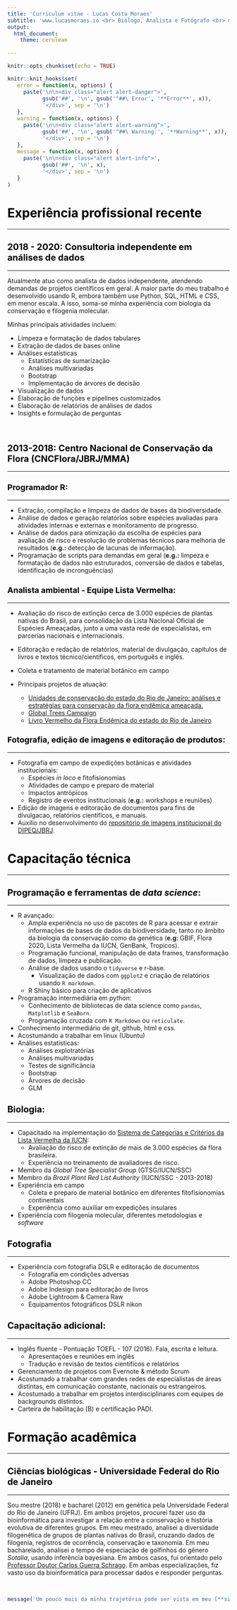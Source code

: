 ```yaml
---
title: 'Curriculum vitae - Lucas Costa Moraes'
subtitle: 'www.lucasmoraes.io <br> Biólogo, Analista e Fotógrafo <br> moraessaur@gmail.com <br>'
output: 
  html_document:
    theme: cerulean
  
---
```


<style type="text/css">
body{ /* Normal  */
      text-align: justify
      font-size: 25px;
  }
td {  /* Table  */
  font-size: 8px;
}
h1.title {
  text-align: center;
  font-size: 30px;
  color: #636363;
}

h3.subtitle {
  font-size: 16px;
  text-align: center;
  color: #bfbfbf;
  text-decoration: none;
  pointer-events: none;
}
h1 { /* Header 1 */
  font-size: 28px;
  color: Black;
}
h2 { /* Header 2 */
  font-size: 20px;
  color: Black;
}
h3 { /* Header 3 */
  font-size: 18px;
  color: Black;
}
code.r{ /* Code block */
    font-size: 12px;
}
pre { /* Code block - determines code spacing between lines */
    font-size: 14px;
}
</style>

```r
knitr::opts_chunk$set(echo = TRUE)

knitr::knit_hooks$set(
   error = function(x, options) {
     paste('\n\n<div class="alert alert-danger">',
           gsub('##', '\n', gsub('^##\ Error', '**Error**', x)),
           '</div>', sep = '\n')
   },
   warning = function(x, options) {
     paste('\n\n<div class="alert alert-warning">',
           gsub('##', '\n', gsub('^##\ Warning:', '**Warning**', x)),
           '</div>', sep = '\n')
   },
   message = function(x, options) {
     paste('\n\n<div class="alert alert-info">',
           gsub('##', '\n', x),
           '</div>', sep = '\n')
   }
)
```


# **Experiência profissional recente**
***

## **2018 - 2020: Consultoria independente em análises de dados**
***

Atualmente atuo como analista de dados independente, atendendo demandas de projetos científicos em geral. A maior parte do meu trabalho é desenvolvido usando R, embora também use Python, SQL, HTML e CSS, em menor escala. A isso, soma-se minha experiência com biologia da conservação e filogenia molecular.

Minhas principais atividades incluem:

* Limpeza e formatação de dados tabulares
* Extração de dados de bases online
* Análises estatisticas
  + Estatísticas de sumarização
  + Análises multivariadas
  + Bootstrap
  + Implementação de árvores de decisão 
* Visualização de dados
* Elaboração de funções e pipelines customizados
* Elaboração de relatórios de análises de dados
* Insights e formulação de perguntas



<br>

##  **2013-2018: Centro Nacional de Conservação da Flora (CNCFlora/JBRJ/MMA)**
***

### **Programador R:**
***

* Extração, compilação e limpeza de dados de bases da biodiversidade.
* Análise de dados e geração relatórios sobre espécies avaliadas para atividades internas e externas e monitoramento de progresso.
* Análise de dados  para otimização da escolha de espécies para avaliação de risco e resolução de problemas técnicos para melhoria de resultados (**e.g.:** detecção de lacunas de informação).
* Programação de scripts para demandas em geral (**e.g.:** limpeza e formatação de dados não estruturados, conversão de dados e tabelas, identificação de incronguências)


### **Analista ambiental - Equipe Lista Vermelha:**
***

* Avaliação do risco de extinção cerca de 3.000 espécies de plantas nativas do Brasil, para consolidação da Lista Nacional Oficial de Espécies Ameaçadas, junto a uma vasta rede de especialistas, em parcerias nacionais e internacionais. 

* Editoração e redação de relatórios, material de divulgação, capítulos de livros e textos técnico/científicos, em português e inglês.

* Coleta e tratamento de material botânico em campo

* Principais projetos de atuação:
  + [Unidades de conservação do estado do Rio de Janeiro: análises e estratégias para conservação da flora endêmica ameaçada.](http://fmarj.org/projetos/documentos/unidades-de-conservacao-do-estado-do-rio-de-janeiro-analises-e-estrategias-para-conservacao-da-flora-endemica-ameacada)
  + [Global Trees Campaign](https://globaltrees.org/)
  + [Livro Vermelho da Flora Endêmica do estado do Rio de Janeiro](http://dspace.jbrj.gov.br/jspui/handle/doc/92)
<br> 

### **Fotografia, edição de imagens e editoração de produtos:**
***

* Fotografia em campo de expedições botânicas e atividades institucionais:
  + Espécies *in loco* e fitofisionomias
  + Atividades de campo e preparo de material
  + Impactos antrópicos
  + Registro de eventos institucionais (**e.g.:** workshops e reuniões)
* Edição de imagens e editoração de documentos para fins de divulgacao, relatórios científicos, e manuais.
* Auxílio no desenvolvimento do [repositório de imagens institucional do DIPEQ/JBRJ](http://dados.jbrj.gov.br/imagens/pages/user_request.php).


# **Capacitação técnica**
***

## Programação e ferramentas de *data science*:
***

* R avançado:
  + Ampla experiência no uso de pacotes de R para acessar e extrair informações de bases de dados da biodiversidade, tanto no âmbito da biologia da conservação como da genética (**e.g**: GBIF, Flora 2020, Lista Vermelha da IUCN, GenBank, Tropicos).
  + Programação funcional, manipulação de data frames, transformação de dados, limpeza e publicação.
  + Análise de dados usando o `tidyverse` e r-base.
    + Visualização de dados com `ggplot2` e criação de relatórios usando `R markdown`.
  + R Shiny básico para criação de aplicativos
* Programação intermediária em python:
  + Conhecimento de bibliotecas de data science como `pandas`, `Matplotlib` e `SeaBorn`.
  + Programação cruzada com `R Markdown` ou `reticulate`.
* Conhecimento intermediário de git, github, html e css.
* Acostumando a trabalhar em linux (Ubuntu)
* Análises estatísticas:
  + Análises explotratórias
  + Análises multivariadas
  + Testes de significância
  + Bootstrap
  + Árvores de decisão
  + GLM


## Biologia:
***


* Capacitado na implementação do [Sistema de Categorias e Critérios da Lista Vermelha da IUCN](https://www.iucnredlist.org/resources/categories-and-criteria):
  + Avaliação do risco de extinção de mais de 3.000 espécies da flora brasileira.
  + Experiência no treinamento de avaliadores de risco.
* Membro da *Global Tree Specialist Group* (GTSG/IUCN/SSC)
* Membro da *Brazil Plant Red List Authority* (IUCN/SSC - 2013-2018)
* Experiência em campo
  + Coleta e preparo de material botânico em diferentes fitofisionomias continentais
  + Experiência como auxiliar em expedições insulares
* Experiência com filogenia molecular, diferentes metodologias e *software*
<br>  


## Fotografia
***

* Experiência com fotografia DSLR e editoração de documentos
  + Fotografia em condições adversas
  + Adobe Photoshop CC
  + Adobe Indesign para editoração de livros
  + Adobe Lightroom & Camera Raw
  + Equipamentos fotográficos DSLR nikon


## Capacitação adicional:
***

* Inglês fluente - Pontuação TOEFL - 107 (2016). Fala, escrita e leitura.
  + Apresentações e reuniões em inglês
  + Tradução e revisão de textos cientificos e relatórios
* Gerenciamento de projetos com Evernote & método Scrum
* Acostumado a trabalhar com grandes redes de especialistas de áreas distintas, em comunicação constante, nacionais ou estrangeiros.
* Acostumado a trabalhar em projetos interdisciplinares com equipes de backgrounds distintos.
* Carteira de habilitação (B) e certificação PADI.

# **Formação acadêmica**
***
## **Ciências biológicas - Universidade Federal do Rio de Janeiro**
***

Sou mestre (2018) e bacharel (2012) em genética pela Universidade Federal do Rio de Janeiro (UFRJ). Em ambos projetos, procurei fazer uso da bioinformática para investigar a relação entre a conservação e história evolutiva de diferentes grupos. Em meu mestrado, analisei a diversidade filogenética de grupos de plantas nativas do Brasil, cruzando dados de filogenia, registros de ocorrência, conservação e taxonomia. Em meu bacharelado, analisei o tempo de especiação de golfinhos do gênero *Sotalia*, usando inferência bayesiana. Em ambos casos, fui orientado pelo [Professor Doutor Carlos Guerra Schrago](https://www.researchgate.net/profile/Carlos_Schrago). Em ambas especializações, fiz vasto uso da bioinformática para processar dados e responder perguntas.

<br>


```r
message('Um pouco mais da minha trajetória pode ser vista em meu [**site pessoal**](www.lucasmoraes.io), bem como meu código em meu [**GitHub**](https://github.com/moraessaur) ou [**GitPages**](https://moraessaur.github.io/flora2020_analysis/). Parte da minha fotografia está no meu [**instagram**](). Minhas publicações, cursos e outros projetos científicos podem ser conferidos em meu [**Research Gate**](https://www.researchgate.net/profile/Lucas_Moraes5?ev=hdr_xprf) ou [**Currículo Lattes**](http://lattes.cnpq.br/7618801649734385).')
```




